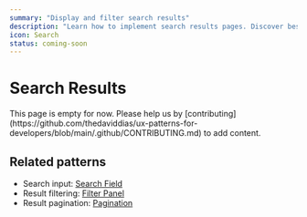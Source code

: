 ```yaml
---
summary: "Display and filter search results"
description: "Learn how to implement search results pages. Discover best practices for result ranking, filtering, and pagination."
icon: Search
status: coming-soon
---
```



# Search Results

<Callout type="warning">
  This page is empty for now. Please help us by
  [contributing](https://github.com/thedaviddias/ux-patterns-for-developers/blob/main/.github/CONTRIBUTING.md)
  to add content.
</Callout>

## Related patterns

- Search input: [Search Field](/patterns/forms/search-field)
- Result filtering: [Filter Panel](/patterns/data-display/filter-panel)
- Result pagination: [Pagination](/patterns/navigation/pagination)